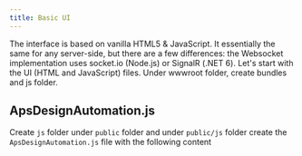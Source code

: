 ```yaml
---
title: Basic UI
---
```



The interface is based on vanilla HTML5 & JavaScript. It essentially the same for any server-side, but there are a few differences: the Websocket implementation uses socket.io (Node.js) or SignalR (.NET 6).
Let's start with the UI (HTML and JavaScript) files. Under wwwroot folder, create bundles and js folder.

<CodeBlockTabs NET6={IndexHtmlForNET} NodeJS={IndexHtmlForNode} />

## ApsDesignAutomation.js

Create `js` folder under `public` folder and under `public/js` folder create the `ApsDesignAutomation.js` file with the following content

<CodeBlockTabs NET6={DAJSForNET} NodeJS={DAJSForNode} />
